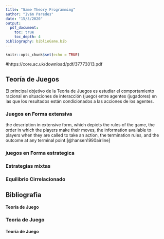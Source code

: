 ---
title: "Game Theory Programming"
author: "Iván Paredes"
date: "15/3/2020"
output:
  pdf_document:
    toc: true
    toc_depth: 4
bibliography: biblioGame.bib
---

```{r setup, include=FALSE}
knitr::opts_chunk$set(echo = TRUE)
```
#https://core.ac.uk/download/pdf/37773013.pdf

## Teoría de Juegos

El principal objetivo de la Teoría de Juegos es estudiar el comportamiento racional en situaciones de interacción (juego) entre agentes (jugadores) en las que los resultados están condicionados a las acciones de los agentes.

### Juegos en Forma extensiva

the description in extensive form, which depicts the rules of the game, the order in which the players make their moves, the information available to players when they are called to take an action, the termination rules, and the outcome at any terminal point.[@hansen1990airline]

### juegos en Forma estrategica

### Estrategias mixtas

### Equilibrio Cirrelacionado



## Bibliografia
#### Teoría de Juego





### Teoría de Juego


#### Teoría de Juego
